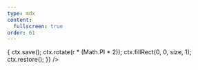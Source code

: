 ```yaml
---
type: mdx
content:
  fullscreen: true
order: 61
---
```



<CentreCols>
  <RandomGrid
    rows={200}
    cols={200}
    perlin
    perlinFactor={150}
    renderCell={(ctx, size, r) => {
      ctx.save();
      ctx.rotate(r * (Math.PI * 2));
      ctx.fillRect(0, 0, size, 1);
      ctx.restore();
    }}
  />
</CentreCols>
